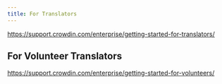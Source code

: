 ```yaml
---
title: For Translators
---
```


https://support.crowdin.com/enterprise/getting-started-for-translators/

## For Volunteer Translators

https://support.crowdin.com/enterprise/getting-started-for-volunteers/
